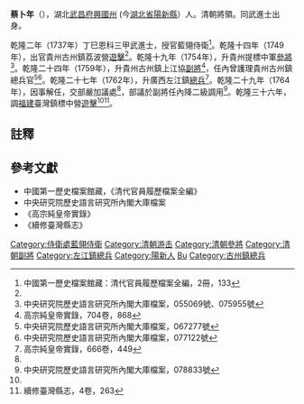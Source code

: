 '''蔡卜年'''（{{bd|1712年||？年||Cai蔡}}），湖北[[武昌府|武昌府]][[興國州|興國州]] (今[[湖北省|湖北省]][[陽新縣|陽新縣]]）人。清朝將領。同武進士出身。

乾隆二年（1737年）丁巳恩科三甲武進士，授官藍翎侍衛<ref name="全編">中國第一歷史檔案館藏：清代官員履歷檔案全編，2冊，133</ref>。乾隆十四年（1749年），出官貴州古州鎮荔波營[[遊擊|遊擊]]<ref name="全編" />。乾隆十九年（1754年），升貴州提標中軍[[參將|參將]]<ref>中央研究院歷史語言研究所內閣大庫檔案，055069號、075955號</ref>。乾隆二十四年（1759年），升貴州古州鎮上江協[[副將|副將]]<ref name="#1">高宗純皇帝實錄，704卷，868</ref>，任內曾護理貴州古州鎮總兵官<ref>中央研究院歷史語言研究所內閣大庫檔案，067277號</ref><ref>中央研究院歷史語言研究所內閣大庫檔案，077122號</ref>。乾隆二十七年（1762年），升廣西左江鎮[[總兵|總兵]]<ref>高宗純皇帝實錄，666卷，449</ref>。乾隆二十九年（1764年），因事解任，交部嚴加議處<ref name="#1"/>，部議於副將任內降二級調用<ref>中央研究院歷史語言研究所內閣大庫檔案，078833號</ref>。乾隆三十六年，調[[福建|福建]]臺灣鎮標中營[[遊擊|遊擊]]<ref name="全編" /><ref>續修臺灣縣志，4卷，263</ref>。

==註釋==
{{reflist|2}}

==參考文獻==
*中國第一歷史檔案館藏，《清代官員履歷檔案全編》
*中央研究院歷史語言研究所內閣大庫檔案
*《高宗純皇帝實錄》
*《續修臺灣縣志》

{{乾隆二年丁巳恩科武殿試金榜}}
{{DEFAULTSORT:Cai蔡}}
[[Category:侍衛處藍翎侍衛|Category:侍衛處藍翎侍衛]]
[[Category:清朝游击|Category:清朝游击]]
[[Category:清朝參將|Category:清朝參將]]
[[Category:清朝副將|Category:清朝副將]]
[[Category:左江鎮總兵|Category:左江鎮總兵]]
[[Category:陽新人|Category:陽新人]]
[[Category:蔡姓|Bu]]
[[Category:古州鎮總兵|Category:古州鎮總兵]]